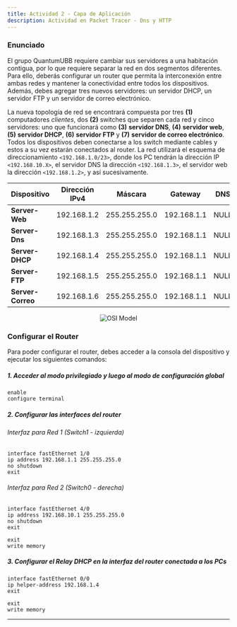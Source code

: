 ```yaml
---
title: Actividad 2 - Capa de Aplicación
description: Actividad en Packet Tracer - Dns y HTTP
---
```


### Enunciado
El grupo QuantumUBB requiere cambiar sus servidores a una habitación contigua, por lo que requiere separar la red en dos segmentos diferentes. Para ello, 
deberás configurar un router que permita la interconexión entre ambas redes y mantener la conectividad entre todos los dispositivos.
Además, debes agregar tres nuevos servidores: un servidor DHCP, un servidor FTP y un servidor de correo electrónico.

La nueva topología de red se encontrará compuesta por tres **(1)** computadores *clientes*, dos **(2)** switches que separen cada red y cinco servidores: uno que funcionará como **(3)** **servidor DNS**, **(4)** **servidor web**, **(5)** **servidor DHCP**, **(6)** **servidor FTP** y **(7)** **servidor de correo electrónico**. Todos los dispositivos deben conectarse a los switch mediante cables y estos a su vez estarán conectados al router.
La red utilizará el esquema de direccionamiento `<192.168.1.0/23>`, donde los PC tendrán la dirección IP `<192.168.10.X>`, el servidor DNS la dirección `<192.168.1.3>`, el servidor web la dirección `<192.168.1.2>`, y así sucesivamente.

| Dispositivo    | Dirección IPv4 | Máscara     | Gateway     | DNS        |
|----------------|--------------|---------------|-------------|------------|
| **Server-Web** | 192.168.1.2  | 255.255.255.0 | 192.168.1.1 | NULL       |
| **Server-Dns** | 192.168.1.3  | 255.255.255.0 | 192.168.1.1 | NULL       |
| **Server-DHCP**| 192.168.1.4  | 255.255.255.0 | 192.168.1.1 | NULL       |
| **Server-FTP** | 192.168.1.5  | 255.255.255.0 | 192.168.1.1 | NULL       |
| **Server-Correo**| 192.168.1.6  | 255.255.255.0 | 192.168.1.1 | NULL     |



<p align="center">
  <img src="/images/tarea2.png" alt="OSI Model"/>
</p>

### Configurar el Router
Para poder configurar el router, debes acceder a la consola del dispositivo y ejecutar los siguientes comandos:

##### 1. Acceder al modo privilegiado y luego al modo de configuración global
```pkt
enable
configure terminal
```

##### 2. Configurar las interfaces del router
###### Interfaz para Red 1 (Switch1 - izquierda)
```pkt
interface fastEthernet 1/0
ip address 192.168.1.1 255.255.255.0
no shutdown
exit
```
###### Interfaz para Red 2 (Switch0 - derecha)
```pkt
interface fastEthernet 4/0
ip address 192.168.10.1 255.255.255.0
no shutdown
exit

```

```pkt
exit
write memory
```

##### 3. Configurar el Relay DHCP en la interfaz del router conectada a los PCs
```
interface fastEthernet 0/0
ip helper-address 192.168.1.4
exit
```

```pkt
exit
write memory
```

---
